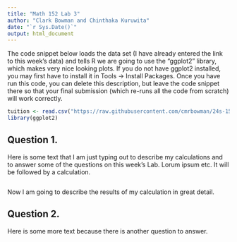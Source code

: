 ---
title: "Math 152 Lab 3"
author: "Clark Bowman and Chinthaka Kuruwita"
date: "`r Sys.Date()`"
output: html_document
---

The code snippet below loads the data set (I have already entered the link to this week's data) and tells R we are going to use the "ggplot2" library, which makes very nice looking plots. If you do not have ggplot2 installed, you may first have to install it in Tools -> Install Packages. Once you have run this code, you can delete this description, but leave the code snippet there so that your final submission (which re-runs all the code from scratch) will work correctly.

```{r}
tuition <- read.csv("https://raw.githubusercontent.com/cmrbowman/24s-152/main/tuition.csv")
library(ggplot2)
```

## Question 1.

Here is some text that I am just typing out to describe my calculations and to answer some of the questions on this week's Lab. Lorum ipsum etc. It will be followed by a calculation.

```{r}

```

Now I am going to describe the results of my calculation in great detail.

## Question 2.

Here is some more text because there is another question to answer.

```{r}

```